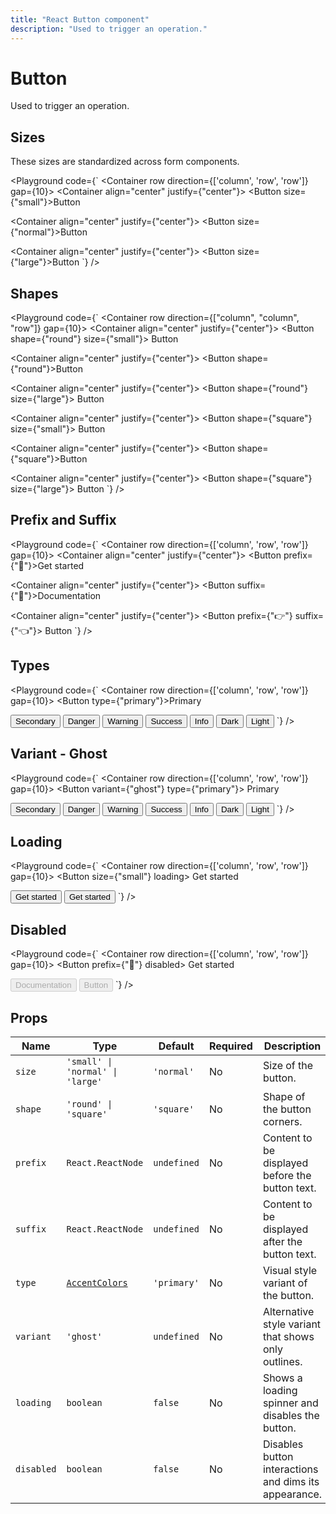 ```yaml
---
title: "React Button component"
description: "Used to trigger an operation."
---
```



# Button

Used to trigger an operation.

## Sizes

These sizes are standardized across form components.

<Playground
  code={`
<Container row direction={['column', 'row', 'row']} gap={10}>
  <Container align="center" justify={"center"}>
    <Button size={"small"}>Button</Button>
  </Container>

  <Container align="center" justify={"center"}>
    <Button size={"normal"}>Button</Button>
  </Container>

  <Container align="center" justify={"center"}>
    <Button size={"large"}>Button</Button>
  </Container>
</Container>
`}
/>

## Shapes

<Playground
  code={`
<Container row direction={["column", "column", "row"]} gap={10}>
  <Container align="center" justify={"center"}>
    <Button shape={"round"} size={"small"}>
      Button
    </Button>
  </Container>

  <Container align="center" justify={"center"}>
    <Button shape={"round"}>Button</Button>
  </Container>

  <Container align="center" justify={"center"}>
    <Button shape={"round"} size={"large"}>
      Button
    </Button>
  </Container>

  <Container align="center" justify={"center"}>
    <Button shape={"square"} size={"small"}>
      Button
    </Button>
  </Container>

  <Container align="center" justify={"center"}>
    <Button shape={"square"}>Button</Button>
  </Container>
  
  <Container align="center" justify={"center"}>
    <Button shape={"square"} size={"large"}>
      Button
    </Button>
  </Container>
</Container>
`}
/>

## Prefix and Suffix

<Playground
  code={`
<Container row direction={['column', 'row', 'row']} gap={10}>
  <Container align="center" justify={"center"}>
    <Button prefix={"👋"}>Get started</Button>
  </Container>

  <Container align="center" justify={"center"}>
    <Button suffix={"🥸"}>Documentation</Button>
  </Container>

  <Container align="center" justify={"center"}>
    <Button prefix={"👉"} suffix={"👈"}>
      Button
    </Button>
  </Container>
</Container>
`}
/>

## Types

<Playground
  code={`
<Container row direction={['column', 'row', 'row']} gap={10}>
  <Container>
    <Button type={"primary"}>Primary</Button>
  </Container>

  <Container>
    <Button type={"secondary"}>Secondary</Button>
  </Container>

  <Container>
    <Button type={"danger"}>Danger</Button>
  </Container>
  
  <Container>
    <Button type={"warning"}>Warning</Button>
  </Container>
  
  <Container>
    <Button type={"success"}>Success</Button>
  </Container>
  
  <Container>
    <Button type={"info"}>Info</Button>
  </Container>
  
  <Container>
    <Button type={"dark"}>Dark</Button>
  </Container>
  
  <Container>
    <Button type={"light"}>Light</Button>
  </Container>
</Container>
`}
/>

## Variant - Ghost

<Playground
  code={`
<Container row direction={['column', 'row', 'row']} gap={10}>
  <Container>
    <Button variant={"ghost"} type={"primary"}>
      Primary
    </Button>
  </Container>

  <Container>
    <Button variant={"ghost"} type={"secondary"}>
      Secondary
    </Button>
  </Container>

  <Container>
    <Button variant={"ghost"} type={"danger"}>
      Danger
    </Button>
  </Container>
  
  <Container>
    <Button variant={"ghost"} type={"warning"}>
      Warning
    </Button>
  </Container>
  
  <Container>
    <Button variant={"ghost"} type={"success"}>
      Success
    </Button>
  </Container>
  
  <Container>
    <Button variant={"ghost"} type={"info"}>
      Info
    </Button>
  </Container>
  
  <Container>
    <Button variant={"ghost"} type={"dark"}>
      Dark
    </Button>
  </Container>
  
  <Container>
    <Button variant={"ghost"} type={"light"}>
      Light
    </Button>
  </Container>
</Container>
`}
/>

## Loading

<Playground
  code={`
<Container row direction={['column', 'row', 'row']} gap={10}>
  <Container>
    <Button size={"small"} loading>
      Get started
    </Button>
  </Container>

  <Container>
    <Button loading>Get started</Button>
  </Container>

  <Container>
    <Button size={"large"} loading>
      Get started
    </Button>
  </Container>
</Container>
`}
/>

## Disabled

<Playground
  code={`
<Container row direction={['column', 'row', 'row']} gap={10}>
  <Container>
    <Button prefix={"👋"} disabled>
      Get started
    </Button>
  </Container>

  <Container>
    <Button suffix={"🥸"} disabled>
      Documentation
    </Button>
  </Container>

  <Container>
    <Button prefix={"👉"} suffix={"👈"} disabled>
      Button
    </Button>
  </Container>
</Container>
`}
/>

## Props

| Name | Type | Default | Required | Description
|------|------|---------|----------|-------------
| `size` | `'small' \| 'normal' \| 'large'` | `'normal'` | No | Size of the button.
| `shape` | `'round' \| 'square'` | `'square'` | No | Shape of the button corners.
| `prefix` | `React.ReactNode` | `undefined` | No | Content to be displayed before the button text.
| `suffix` | `React.ReactNode` | `undefined` | No | Content to be displayed after the button text.
| `type` | [`AccentColors`](/docs/theming#accent) | `'primary'` | No | Visual style variant of the button.
| `variant` | `'ghost'` | `undefined` | No | Alternative style variant that shows only outlines.
| `loading` | `boolean` | `false` | No | Shows a loading spinner and disables the button.
| `disabled` | `boolean` | `false` | No | Disables button interactions and dims its appearance.